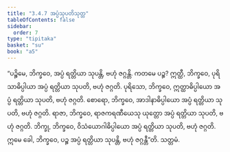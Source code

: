 ```yaml
---
title: "3.4.7 အပ္ပံသုပတိသုတ္တ"
tableOfContents: false
sidebar:
  order: 7
type: "tipitaka"
basket: "su"
book: "a5"
---
```



<DynamicBreadcrumb />

<Division number="137" book="a5" e="ch" v="16" p="138">

<Paragraph number="764" book="a5">
“ပဉ္စိမေ, ဘိက္ခဝေ, အပ္ပံ ရတ္တိယာ သုပန္တိ, ဗဟုံ ဇဂ္ဂန္တိ. ကတမေ ပဉ္စ? ဣတ္ထီ, ဘိက္ခဝေ, ပုရိသာဓိပ္ပါယာ အပ္ပံ ရတ္တိယာ သုပတိ, ဗဟုံ ဇဂ္ဂတိ. ပုရိသော, ဘိက္ခဝေ, ဣတ္ထာဓိပ္ပါယော အပ္ပံ ရတ္တိယာ သုပတိ, ဗဟုံ ဇဂ္ဂတိ. စောရော, ဘိက္ခဝေ, အာဒါနာဓိပ္ပါယော အပ္ပံ ရတ္တိယာ သုပတိ, ဗဟုံ ဇဂ္ဂတိ. ရာဇာ, ဘိက္ခဝေ, ရာဇကရဏီယေသု ယုတ္တော အပ္ပံ ရတ္တိယာ သုပတိ, ဗဟုံ ဇဂ္ဂတိ. ဘိက္ခု, ဘိက္ခဝေ, ဝိသံယောဂါဓိပ္ပါယော အပ္ပံ ရတ္တိယာ သုပတိ, ဗဟုံ ဇဂ္ဂတိ. ဣမေ ခေါ, ဘိက္ခဝေ, ပဉ္စ အပ္ပံ ရတ္တိယာ သုပန္တိ, ဗဟုံ ဇဂ္ဂန္တီ”တိ.

</Paragraph>
</Division>

<Paragraph number="765" type="center" book="a5">
သတ္တမံ.
</Paragraph>